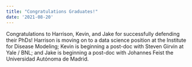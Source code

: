 ```yaml
---
title: "Congratulations Graduates!"
date: '2021-08-20'
---
```

Congratulations to Harrison, Kevin, and Jake for successfully defending their PhDs! Harrison is moving on to a data science position at the Institute for Disease Modeling; Kevin is beginning a post-doc with Steven Girvin at Yale / BNL; and Jake is beginning a post-doc with Johannes Feist the Universidad Autónoma de Madrid. 